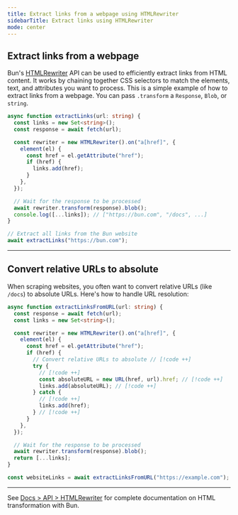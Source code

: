 ---
title: Extract links from a webpage using HTMLRewriter
sidebarTitle: Extract links using HTMLRewriter
mode: center
---

## Extract links from a webpage

Bun's [HTMLRewriter](https://bun.com/docs/api/html-rewriter) API can be used to efficiently extract links from HTML content. It works by chaining together CSS selectors to match the elements, text, and attributes you want to process. This is a simple example of how to extract links from a webpage. You can pass `.transform` a `Response`, `Blob`, or `string`.

```ts extract-links.ts icon="/icons/typescript.svg"
async function extractLinks(url: string) {
  const links = new Set<string>();
  const response = await fetch(url);

  const rewriter = new HTMLRewriter().on("a[href]", {
    element(el) {
      const href = el.getAttribute("href");
      if (href) {
        links.add(href);
      }
    },
  });

  // Wait for the response to be processed
  await rewriter.transform(response).blob();
  console.log([...links]); // ["https://bun.com", "/docs", ...]
}

// Extract all links from the Bun website
await extractLinks("https://bun.com");
```

---

## Convert relative URLs to absolute

When scraping websites, you often want to convert relative URLs (like `/docs`) to absolute URLs. Here's how to handle URL resolution:

```ts extract-links.ts icon="/icons/typescript.svg"
async function extractLinksFromURL(url: string) {
  const response = await fetch(url);
  const links = new Set<string>();

  const rewriter = new HTMLRewriter().on("a[href]", {
    element(el) {
      const href = el.getAttribute("href");
      if (href) {
        // Convert relative URLs to absolute // [!code ++]
        try {
          // [!code ++]
          const absoluteURL = new URL(href, url).href; // [!code ++]
          links.add(absoluteURL); // [!code ++]
        } catch {
          // [!code ++]
          links.add(href);
        } // [!code ++]
      }
    },
  });

  // Wait for the response to be processed
  await rewriter.transform(response).blob();
  return [...links];
}

const websiteLinks = await extractLinksFromURL("https://example.com");
```

---

See [Docs > API > HTMLRewriter](https://bun.com/docs/api/html-rewriter) for complete documentation on HTML transformation with Bun.
